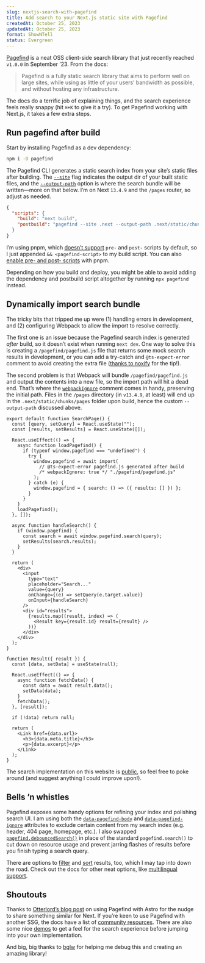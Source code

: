 ```yaml
---
slug: nextjs-search-with-pagefind
title: Add search to your Next.js static site with Pagefind
createdAt: October 25, 2023
updatedAt: October 25, 2023
format: ShowNTell
status: Evergreen
---
```


[Pagefind](https://pagefind.app/) is a neat OSS client-side search library that just recently reached `v1.0.0` in September ’23. From the docs:

> Pagefind is a fully static search library that aims to perform well on large sites, while using as little of your users’ bandwidth as possible, and without hosting any infrastructure.

The docs do a terrific job of explaining things, and the search experience feels really snappy (hit `⌘+K` to give it a try). To get Pagefind working with Next.js, it takes a few extra steps.

## Run pagefind after build

Start by installing Pagefind as a dev dependency:

```bash
npm i -D pagefind
```

The Pagefind CLI generates a static search index from your site’s static files after building. The [`--site`](https://pagefind.app/docs/config-options/#site) flag indicates the output dir of your built static files, and the [`--output-path`](https://pagefind.app/docs/config-options/#output-path) option is where the search bundle will be written—more on that below. I’m on Next `13.4.9` and the `/pages` router, so adjust as needed.

```json package.json focus=4
{
  "scripts": {
    "build": "next build",
    "postbuild": "pagefind --site .next --output-path .next/static/chunks/pages/pagefind"
  }
}
```

I’m using pnpm, which [doesn’t support](https://pnpm.io/cli/run#differences-with-npm-run) `pre-` and `post-` scripts by default, so I just appended `&& <pagefind-script>` to my build script. You can also [enable pre- and post- scripts](https://pnpm.io/cli/run#enable-pre-post-scripts) with pnpm.

Depending on how you build and deploy, you might be able to avoid adding the dependency and postbuild script altogether by running `npx pagefind` instead.

## Dynamically import search bundle

The tricky bits that tripped me up were (1) handling errors in development, and (2) configuring Webpack to allow the import to resolve correctly.

The first one is an issue because the Pagefind search index is generated _after_ build, so it doesn’t exist when running `next dev`. One way to solve this is creating a `/pagefind/pagefind.js` file that returns some mock search results in development, or you can add a try-catch and `@ts-expect-error` comment to avoid creating the extra file ([thanks to noxify](https://github.com/pmillspaugh/petemillspaugh.com/pull/15#discussion_r1371544139) for the tip!).

The second problem is that Webpack will bundle `/pagefind/pagefind.js` and output the contents into a new file, so the import path will hit a dead end. That’s where the [`webpackIgnore`](https://webpack.js.org/api/module-methods/#webpackignore) comment comes in handy, preserving the initial path. Files in the `/pages` directory (in `v13.4.9`, at least) will end up in the `.next/static/chunks/pages` folder upon build, hence the custom `--output-path` discussed above.

```tsx pages/search.tsx
export default function SearchPage() {
  const [query, setQuery] = React.useState("");
  const [results, setResults] = React.useState([]);

  React.useEffect(() => {
    async function loadPagefind() {
      if (typeof window.pagefind === "undefined") {
        try {
          window.pagefind = await import(
            // @ts-expect-error pagefind.js generated after build
            /* webpackIgnore: true */ "./pagefind/pagefind.js"
          );
        } catch (e) {
          window.pagefind = { search: () => ({ results: [] }) };
        }
      }
    }
    loadPagefind();
  }, []);

  async function handleSearch() {
    if (window.pagefind) {
      const search = await window.pagefind.search(query);
      setResults(search.results);
    }
  }

  return (
    <div>
      <input
        type="text"
        placeholder="Search..."
        value={query}
        onChange={(e) => setQuery(e.target.value)}
        onInput={handleSearch}
      />
      <div id="results">
        {results.map((result, index) => (
          <Result key={result.id} result={result} />
        ))}
      </div>
    </div>
  );
}

function Result({ result }) {
  const [data, setData] = useState(null);

  React.useEffect(() => {
    async function fetchData() {
      const data = await result.data();
      setData(data);
    }
    fetchData();
  }, [result]);

  if (!data) return null;

  return (
    <Link href={data.url}>
      <h3>{data.meta.title}</h3>
      <p>{data.excerpt}</p>
    </Link>
  );
}
```

The search implementation on this website is [public](https://github.com/pmillspaugh/petemillspaugh.com), so feel free to poke around (and suggest anything I could improve upon!).

## Bells ’n whistles

Pagefind exposes some handy options for refining your index and polishing search UI. I am using both the [`data-pagefind-body`](https://pagefind.app/docs/indexing/#limiting-what-sections-of-a-page-are-indexed) and [`data-pagefind-ignore`](https://pagefind.app/docs/indexing/#removing-individual-elements-from-the-index) attributes to exclude certain content from my search index (e.g. header, 404 page, homepage, etc.). I also swapped [`pagefind.debouncedSearch()`](https://pagefind.app/docs/api/#debounced-search) in place of the standard `pagefind.search()` to cut down on resource usage and prevent jarring flashes of results before you finish typing a search query.

There are options to [filter](https://pagefind.app/docs/api/#filtering) and [sort](https://pagefind.app/docs/api/#sorting-results) results, too, which I may tap into down the road. Check out the docs for other neat options, like [multilingual support](https://pagefind.app/docs/multilingual/).

## Shoutouts

Thanks to [Otterlord’s blog post](https://blog.otterlord.dev/posts/astro-search/) on using Pagefind with Astro for the nudge to share something similar for Next. If you’re keen to use Pagefind with another SSG, the docs have a list of [community resources](https://pagefind.app/docs/resources/). There are also some nice [demos](https://pagefind.app/#pagefind-demos) to get a feel for the search experience before jumping into your own implementation.

And big, big thanks to [bglw](https://github.com/bglw) for helping me debug this and creating an amazing library!
